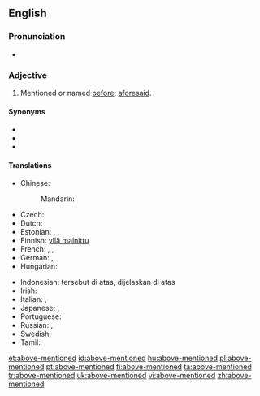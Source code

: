 ==English==

===Pronunciation===
* {{a|US}} {{IPA|/əˌbʌvˈmɛn.t͡ʃn̩.əd/|lang=en}}

===Adjective===
{{en-adj|head=[[above]]-[[mentioned]]|-}}

# Mentioned or named [[before]]; [[aforesaid]].

====Synonyms====
* {{l|en|above-named}}
* {{l|en|abovementioned}}
* {{l|en|aforementioned}}

====Translations====
{{trans-top|mentioned or named before; aforesaid}}
* Chinese:
*: Mandarin: {{t+|cmn|上述|alt=上述的|tr=shàngshù de|sc=Hani}}
* Czech: {{t|cs|výše zmíněný}}
* Dutch: {{t|nl|bovenvermeld}}
* Estonian: {{t|et|ülalnimetatud}}, {{t|et|eelmainitud}}, {{t|et|ülalmainitud}}
* Finnish: [[yllä mainittu]]
* French: {{t+|fr|susmentionné}}, {{t+|fr|précité|m}}, {{t+|fr|susdit|m}}
* German: {{t+|de|oben genannt}}, {{t+|de|oben erwähnt}}
* Hungarian: {{t|hu|fentemlített}}
{{trans-mid}}
* Indonesian: tersebut di atas, dijelaskan di atas
* Irish: {{t|ga|thuasluaite}}
* Italian: {{t+|it|suddetto}}, {{t+|it|succitato}}
* Japanese: {{t+|ja|上述|tr=じょうじゅつ, jōjutsu|sc=Jpan}}, {{t|ja|上で述べた|tr=うえでのべた, uede nobeta|sc=Jpan}}
* Portuguese: {{t|pt|supracitado}}
* Russian: {{t+|ru|вышеупомя́нутый}}, {{t+|ru|вышеука́занный}}
* Swedish: {{t|sv|ovannämnd}}
* Tamil: {{t-check|ta|‎மேலே குறிப்பிடப்பட்ட}}
{{trans-bottom}}
[[et:above-mentioned]]
[[id:above-mentioned]]
[[hu:above-mentioned]]
[[pl:above-mentioned]]
[[pt:above-mentioned]]
[[fi:above-mentioned]]
[[ta:above-mentioned]]
[[tr:above-mentioned]]
[[uk:above-mentioned]]
[[vi:above-mentioned]]
[[zh:above-mentioned]]